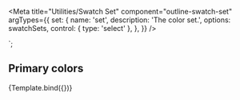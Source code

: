 
<Meta
  title="Utilities/Swatch Set"
  component="outline-swatch-set"
  argTypes={{
    set: {
      name: 'set',
      description: 'The color set.',
      options: swatchSets,
      control: { type: 'select' },
    },
  }}
/>

  <outline-swatch-set set="${set}"> </outline-swatch-set>
`;

## Primary colors

<Canvas>
  <Story
    name="Brand Set"
    args={{
      set: 'brand',
    }}
  >
    {Template.bind({})}
  </Story>
</Canvas>
